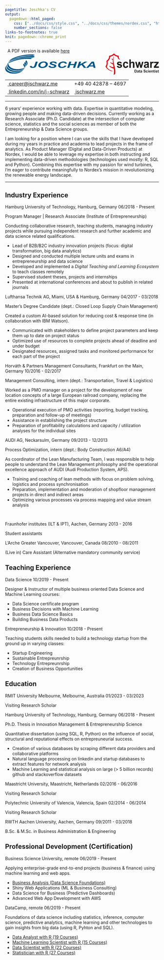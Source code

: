 ```yaml
---
pagetitle: Joschka's CV
output:
  pagedown::html_paged:
    css: ["../docs/css/style.css", "../docs/css/themes/nordex.css", "https://use.fontawesome.com/releases/v6.1.1/css/all.css"]
    number_sections: false
links-to-footnotes: true
knit: pagedown::chrome_print
---
```


<!-- disable phone number linking in Mobile Safari? -->
<meta name="format-detection" content="telephone=no">

<!-- Load CSS & Fonts -->
<!-- see lhi.css -->

<!-- CONTENT -->
<div class="pdf-link"><i class="fas fa-file-pdf fa-fw"></i>&nbsp; A PDF version is available <a href="https://github.com/jwarz/cv/raw/main/pdf/nordex.pdf" download="classic.pdf">here</a></div>
<div class="cv-page-wrapper">
<div class="cv-head-wrapper">
<div class="cv-head-left">
<div class="svg-container-outer">
<svg xmlns="http://www.w3.org/2000/svg" xmlns:xlink="http://www.w3.org/1999/xlink" viewBox="0 0 1111 155.2"><style type="text/css">	.st0{clip-path:url(#SVGID_2_);}	.st1{fill:#005588;}	.st2{clip-path:url(#SVGID_4_);}	.st3{fill:#E30A18;}	.st4{fill:#E30613;}	.st5{fill:#1E1E1C;}</style><g>	<defs>		<rect id="SVGID_1_" x="0.2" y="6.9" width="610.5" height="139.1"/>	</defs>	<clipPath id="SVGID_2_">		<use xlink:href="#SVGID_1_"  style="overflow:visible;"/>	</clipPath>	<g class="st0">		<path class="st1" d="M213.4,13.3l-7.9-0.8v-1.2h1.4v-0.6h-1.4V10l3.6,0.4V10L205,9.6V8.9l7.1,0.8V9.1h0.8V7.9			C149.7,2.5,68.7,20.6,36.3,47.3c-2,1.7-4,3.5-5.8,5.4c-1,1.1-2,2.4-2.9,3.5c1.7-1.1,3.6-2.2,5.4-3.2c3-1.7,6.1-3.4,9.4-5.1			c51.6-25.6,109.5-36,166.8-30v-1.8l-6.3-0.7v-0.8h1.5v-0.6l7.1,0.8v-0.7h0.7v-0.7h0.6V13"/>	</g></g><path class="st1" d="M21.4,66.5l0.4-0.7c0,0.3,0,0.5,0,0.8L21.4,66.5"/><path class="st1" d="M210.4,22.6v-0.8h0.7V20C148.6,15,85.7,28.3,46.2,48.2c-3.2,1.6-6.3,3.3-9.4,5.1c-3.7,2.2-7.2,4.5-10.6,7.1	L25,61.2l-0.3,2.7l2-1.1l3.4-2c4.3-2.4,8.9-4.6,13.6-6.8c3.7-1.7,7.5-3.3,11.3-4.7c44.6-17.8,102.2-26.2,148-19.3v-0.7h0.8v-1.1	l6.5,0.7v-0.7h0.7v-1.3h0.7v-0.7l-3.4-0.3v-0.7h0.6v-0.6h-0.7v-0.7l5.7,0.6v-0.6h0.7V23l-5.7-0.7"/><path class="st1" d="M12.8,79.4c0-0.3,0.3-0.6,0.4-0.8v0.8l0,0"/><path class="st1" d="M61.3,49.8c-4.1,1.6-8.1,3.2-11.9,4.7c-5.1,2.2-9.9,4.4-14.1,6.7c-1.3,0.6-2.5,1.3-3.7,1.9l-6.3,3.5l-0.8,0.5v4	l7.7-3.6l7.7-3.4l4.4-1.8c5.6-2.3,11.2-4.4,17-6.5c4.7-1.6,9.4-3.2,14.4-4.7c37-10.7,75.8-14.3,114.1-10.4v-1.2h0.8v-0.5l-4.7-0.5	v-1.2h0.7v-0.6h2v-1.2h0.8v-0.6l2.9,0.3v-1.3h0.9v-0.5h1.9v0h0.8v-0.5h-2.1v-0.6l5.7,0.6v-0.6h0.8v-0.7c-47.2-5-95,1.3-139.4,18.1"	/><path class="st1" d="M152.4,75.9c0-0.8-0.4-1.6-0.6-2.4c-0.9-3-2.2-5.9-3.9-8.6c-0.9-1.5-2.1-2.9-3.3-4.2l-2.5,3.6l-4.4,6.2l1.3,1.6	l2,2.5c1.2,1.5,2.2,3.1,3.2,4.7c2.2,4.4,3.3,9.2,3.3,14.1c0,0.3,0,0.6,0,0.9c0.4-0.2,0.7-0.4,1.1-0.7c3.8-3.3,5.6-8.4,4.7-13.4	c-0.1-1.4-0.4-2.9-0.7-4.3"/><path class="st1" d="M160.9,66.5c-0.3-2.1-0.8-4.2-1.6-6.2c-1.4-4-3.7-7.6-6.6-10.6l-6.5,9.4v0.3c2,1.9,3.7,4,5.2,6.3	c1.6,2.6,2.8,5.5,3.5,8.6c0,0.8,0.3,1.6,0.4,2.4c0.2,1.4,0.4,2.8,0.4,4.2c0,1.7,0,3.5,0,5.6c1.5-1.5,2.7-3.2,3.6-5.2	c0.6-1.3,1.1-2.7,1.4-4c0.2-0.7,0.3-1.5,0.4-2.3c0.4-2.7,0.4-5.5,0-8.2"/><path class="st1" d="M141,79c-0.8-1.7-1.9-3.3-3.1-4.7c-0.5-0.6-1-1.1-1.6-1.5l-0.9,1.3l-2.8,3.9l-3,4.1c2.6,3.1,4.9,6.6,6.7,10.3	c1.4,2.6,2.4,5.4,3,8.3l5.2-3.5c0.8-0.5,1-1.9,0.8-3.9c-0.5-4.9-2-9.7-4.4-14.1"/><path class="st1" d="M118.6,120.1c-34.5,12.4-69.7,5.5-89.5-9.4c-11.4-8.6-17.8-19.7-16-31.3l0,0C8,88.6,8,99.8,13.2,109	c15.9,26.9,77.8,33.7,113.9,12c5.2-3.3,9.9-7.4,13.9-12.1C134,113.4,126.4,117.1,118.6,120.1"/><g>	<defs>		<rect id="SVGID_3_" x="0.2" y="6.9" width="610.5" height="139.1"/>	</defs>	<clipPath id="SVGID_4_">		<use xlink:href="#SVGID_3_"  style="overflow:visible;"/>	</clipPath>	<g class="st2">		<path class="st1" d="M24.1,80.6c-1.6-4.5-2.4-9.3-2.4-14.1h-0.4c-2.5,4.1-4.1,8.7-4.7,13.4c-1.4,12.9,6.4,23.9,19.1,31.6			c18.8,11.6,49.2,15.8,76.2,8.1c13.7-3.7,26.2-10.9,36.3-20.9C114.5,120.5,38.2,121.4,24.1,80.6"/>		<path class="st1" d="M75.1,137.1c-11.1,0.4-22.2-0.7-33-3.4c-15.4-4.1-28.3-12.1-33.8-25.2C5.8,102.5,4.8,96,5.2,89.6			c-3.1,5.6-4.9,11.8-5.2,18.1c-0.2,8.8,3.7,17.2,10.6,22.7c9.4,7.4,20.7,12.2,32.5,13.8l15.7,1.6c14.4,0.6,28.7-1.4,42.4-6			c11-3.4,20.9-9.8,28.6-18.4C118.9,130.4,97.2,136.5,75.1,137.1"/>	</g></g><path class="st3" d="M788.2,83.6c-0.8-3.3-1.6-6.6-2.3-9.9c-1.3-5.9-2.3-11.8-2.9-17.8c0-1.6,0-3.2-0.2-4.7c0-2.5,0-4.9,0-7.2	c0.1-3.8,0.4-7.6,0.8-11.3c0.6-4.4,1.5-8.2,2.2-11.5l-2.2,1.6c-1.1,3.2-2,6.5-2.7,9.9c-0.6,2.8-1.2,6.1-1.6,9.4	c-3.3-1.4-6.5-3.1-9.4-5.1v4.7c2.8,2.3,5.8,4.4,8.9,6.3c-0.4,5.8-0.4,11.7,0,17.6c0,2,0.3,4,0.5,6c-6.7-1.8-13-4.6-18.8-8.4V68	c6,4.9,12.7,9,19.9,12c0.9,6.7,2.2,13.3,3.2,20c-10.6-1.3-20.7-4.9-29.8-10.6v4.7c9,7.5,19.7,12.9,31.2,15.6	c2.4,15.1,2.2,30.5-0.7,45.5l10.9-6.4c4.2-23.9-1.7-44.9-6.7-65.1"/><path class="st4" d="M776.2,129.1c-14.1-0.3-40.7-14.1-49.8-33.4c0,0-0.7-1.6-1-2.2c0.4-0.5,1.4-1.9,1.4-1.9	c4.6-6.6,7.1-14.5,7.1-22.6c-0.1-3.9-0.7-7.8-1.7-11.6l-0.7-2.7l2.4-1.6c10.8-7.5,17.4-19.8,17.8-33c0,0,0-2.3,0.2-3.2l3.2-0.5	c10.6-1.6,20.5-6.5,28.3-13.9L786,0l2.8,2.7c7.8,7.4,17.6,12.3,28.3,13.9l3.2,0.5c0,0.9,0,3.2,0,3.2c0,14.6,6.5,20.5,9,22.3l-2.3,2	c-8.6-3.2-14.4-11.2-14.6-20.4c-9.5-2.1-18.4-6.4-25.9-12.6l-0.5-0.7l-0.6,0.7c-7.4,6.2-16.2,10.5-25.7,12.6h-0.6v0.6	c-1.3,13.1-7.9,25.2-18.2,33.4l-0.4,0.3V59c0.8,3.4,1.2,6.8,1.3,10.3c0.1,8.6-2.3,17.1-6.8,24.5l-0.3,0.4l0.3,0.4	c-0.7,14.1,30.2,31.8,40.9,32.2L776.2,129.1"/><g>	<path class="st1" d="M221.1,59.4h14.2l-8.9,27.1c-2.4,7.2-5.5,12-9.3,14.6c-3.8,2.5-9.8,3.8-17.8,3.8c-6.8,0-11.8-1-15.2-3		c-3.4-2-5.1-4.7-5.1-8.1c0-0.7,0.1-1.5,0.2-2.4l13.4-0.9c-0.2,0.9-0.3,1.6-0.3,2.2c0,1.4,0.6,2.5,1.9,3.3c1.3,0.7,3.3,1.1,5.9,1.1		c3.7,0,6.3-0.7,7.8-2.1c1.1-1.1,2.5-4,4.1-8.9L221.1,59.4z"/>	<path class="st1" d="M239.7,86.6c0-2.6,0.6-5.4,1.9-8.4c1.6-3.9,4.1-7.3,7.5-10.2c3.4-2.9,7.6-5.2,12.7-6.8		c5.1-1.7,10.9-2.5,17.4-2.5c8.7,0,15.8,1.7,21.1,5.2c5.4,3.4,8.1,8,8.1,13.7c0,4.7-1.7,9.3-5.2,13.7c-3.5,4.4-8.2,7.8-14.2,10.2		c-6,2.4-12.8,3.6-20.4,3.6c-6.6,0-12.1-0.9-16.6-2.8c-4.5-1.9-7.6-4.2-9.5-7S239.7,89.5,239.7,86.6z M254,86.4		c0,3.1,1.5,5.6,4.4,7.7c3,2.1,6.8,3.1,11.6,3.1c3.9,0,7.7-0.8,11.3-2.5c3.6-1.6,6.6-4.1,8.9-7.4c2.4-3.3,3.5-6.6,3.5-9.7		c0-3.5-1.5-6.3-4.5-8.3c-3-2-6.8-3-11.4-3c-7.1,0-12.9,2.1-17.3,6.3S254,81.4,254,86.4z"/>	<path class="st1" d="M314,89.7l13.8-0.5c0.2,2.8,0.9,4.7,2.3,5.6c2.1,1.6,6,2.4,11.7,2.4c4.7,0,8.2-0.5,10.3-1.6		c2.1-1.1,3.2-2.4,3.2-3.9c0-1.3-0.9-2.4-2.6-3.4c-1.2-0.7-4.6-1.8-10-3.3c-5.5-1.5-9.5-2.8-12-3.8c-2.5-1-4.5-2.3-5.9-3.9		c-1.4-1.6-2.2-3.5-2.2-5.6c0-3.8,2.1-6.9,6.4-9.4c4.3-2.5,10.5-3.7,18.7-3.7c8.3,0,14.7,1.2,19.2,3.7c4.5,2.5,7,5.7,7.5,9.8		l-13.9,0.4c-0.4-2.1-1.6-3.8-3.7-4.9c-2.1-1.1-5.2-1.7-9.2-1.7c-4,0-6.9,0.4-8.6,1.3c-1.7,0.9-2.6,2-2.6,3.4c0,1.3,0.8,2.3,2.4,3.2		c1.6,0.9,5.1,2,10.4,3.5c8.1,2.2,13.3,4,15.5,5.4c3.3,2,5,4.6,5,7.8c0,3.9-2.5,7.3-7.4,10.1c-4.9,2.8-11.8,4.2-20.6,4.2		c-6.1,0-11.3-0.6-15.8-1.9c-4.4-1.3-7.6-3.1-9.4-5.4S313.8,92.7,314,89.7z"/>	<path class="st1" d="M428.6,88.1l14.6,1.4c-2.9,5-7.1,8.9-12.8,11.5c-5.7,2.7-12.4,4-20.1,4c-8.6,0-15.4-1.6-20.2-4.9		c-4.9-3.3-7.3-8.1-7.3-14.3c0-5.1,1.6-9.7,4.9-14s7.8-7.4,13.5-9.7c5.8-2.2,12.1-3.4,18.9-3.4c7.6,0,13.8,1.3,18.5,3.9		c4.7,2.6,7.5,6.1,8.3,10.6L433,74c-0.8-2.6-2.3-4.5-4.5-5.7c-2.2-1.2-5.1-1.8-8.8-1.8c-4,0-7.8,0.8-11.2,2.3		c-3.5,1.5-6.3,4-8.3,7.2c-2.1,3.3-3.1,6.6-3.1,9.8c0,3.6,1.4,6.3,4.1,8.3c2.7,2,6.1,2.9,10.1,2.9c3.8,0,7.2-0.8,10.3-2.3		C424.7,93.4,427,91.1,428.6,88.1z"/>	<path class="st1" d="M497.3,84.2H470l-6.6,20h-14.5l14.8-44.7h14.5l-5.7,17.3h27.3l5.7-17.3h14.5l-14.7,44.7h-14.5L497.3,84.2z"/>	<path class="st1" d="M519.6,104.2l14.7-44.7h14.5l-6.3,19l32.6-19h19.4L563,77l23.2,27.2h-16.4l-17.4-21.3l-13.7,7.6l-4.5,13.7		H519.6z"/>	<path class="st1" d="M637.1,94.3h-28l-8.5,9.9h-14.9l39.9-44.7h16.1l11.5,44.7h-13.8L637.1,94.3z M635.4,86.8l-4.1-18l-17,18H635.4		z"/></g><g>	<g>		<path class="st5" d="M807.2,91.5l10.7-1.8c0.5,2.2,1.4,4,2.8,5.1s3.3,1.7,5.9,1.7c2.8,0,4.8-0.5,6.2-1.6c0.9-0.8,1.4-1.8,1.4-3.1			c0-0.9-0.3-1.6-0.8-2.2c-0.5-0.5-1.7-1.1-3.6-1.5c-8.6-2.1-14.1-3.9-16.4-5.6c-3.2-2.4-4.8-5.6-4.8-9.8c0-3.8,1.4-7,4.1-9.5			c2.8-2.6,7-3.9,12.8-3.9c5.5,0,9.6,1,12.3,2.9c2.7,1.9,4.5,4.8,5.6,8.6l-10.1,2c-0.4-1.7-1.3-3-2.5-3.9c-1.2-0.9-2.9-1.4-5.2-1.4			c-2.8,0-4.8,0.4-6,1.3c-0.8,0.6-1.2,1.4-1.2,2.3c0,0.8,0.4,1.5,1.1,2.1c1,0.8,4.3,1.8,10,3.2c5.7,1.4,9.7,3.1,11.9,5.1			c2.2,2.1,3.3,4.9,3.3,8.6c0,4-1.5,7.4-4.6,10.3c-3.1,2.9-7.7,4.3-13.7,4.3c-5.5,0-9.9-1.2-13.1-3.6			C810.2,98.9,808.1,95.6,807.2,91.5z"/>		<path class="st5" d="M889.4,73.2l-10.5,2.1c-0.4-2.3-1.2-4-2.4-5.1c-1.3-1.1-2.9-1.7-4.9-1.7c-2.7,0-4.8,1-6.4,3			c-1.6,2-2.4,5.3-2.4,10c0,5.2,0.8,8.8,2.4,11c1.6,2.1,3.8,3.2,6.5,3.2c2,0,3.7-0.6,5-1.9c1.3-1.2,2.2-3.4,2.7-6.4l10.5,1.9			c-1.1,5.2-3.2,9.1-6.3,11.8c-3.1,2.7-7.2,4-12.4,4c-5.9,0-10.6-2-14.1-6c-3.5-4-5.3-9.6-5.3-16.7c0-7.2,1.8-12.8,5.3-16.8			c3.5-4,8.3-6,14.3-6c4.9,0,8.8,1.1,11.7,3.4C886.1,65.1,888.2,68.6,889.4,73.2z"/>		<path class="st5" d="M908.2,43.7v22.1c3.4-4.4,7.6-6.5,12.4-6.5c2.5,0,4.7,0.5,6.7,1.5c2,1,3.5,2.2,4.5,3.8c1,1.5,1.7,3.2,2.1,5.1			c0.4,1.9,0.6,4.8,0.6,8.7V104h-10.7v-23c0-4.6-0.2-7.5-0.6-8.7c-0.4-1.2-1.1-2.2-2.1-2.9c-1-0.7-2.3-1.1-3.9-1.1			c-1.8,0-3.4,0.5-4.8,1.4c-1.4,0.9-2.4,2.3-3.1,4.2c-0.6,1.9-1,4.6-1,8.3V104h-10.7V43.7H908.2z"/>		<path class="st5" d="M952.6,104l-12.8-43.6h10.4l7.6,28.6l7-28.6H975l6.7,28.6l7.7-28.6h10.5L987,104h-10.3l-7-28.1L963,104H952.6			z"/>		<path class="st5" d="M1013.6,73.6l-9.7-1.9c1.1-4.2,3-7.3,5.6-9.4c2.7-2,6.6-3,11.9-3c4.8,0,8.3,0.6,10.6,1.8			c2.3,1.2,4,2.8,4.9,4.6c1,1.9,1.4,5.3,1.4,10.3l-0.1,13.5c0,3.8,0.2,6.7,0.5,8.5c0.3,1.8,1,3.8,1.9,5.9h-10.6			c-0.3-0.8-0.6-1.9-1-3.4c-0.2-0.7-0.3-1.1-0.4-1.4c-1.8,1.9-3.8,3.4-5.9,4.3c-2.1,1-4.3,1.4-6.6,1.4c-4.2,0-7.4-1.2-9.8-3.7			c-2.4-2.4-3.6-5.5-3.6-9.2c0-2.5,0.5-4.7,1.6-6.6c1.1-1.9,2.6-3.4,4.6-4.4c2-1,4.8-1.9,8.5-2.7c5-1,8.4-2,10.4-2.8v-1.2			c0-2.2-0.5-3.8-1.5-4.7c-1-0.9-2.9-1.4-5.7-1.4c-1.9,0-3.4,0.4-4.4,1.2C1015.1,70.2,1014.3,71.6,1013.6,73.6z M1027.9,83			c-1.4,0.5-3.5,1.1-6.5,1.8c-3,0.7-4.9,1.4-5.8,2c-1.4,1.1-2.1,2.4-2.1,4.1c0,1.6,0.6,3,1.7,4.2c1.1,1.2,2.5,1.8,4.3,1.8			c1.9,0,3.8-0.7,5.5-2.1c1.3-1,2.1-2.3,2.5-3.8c0.3-1,0.4-2.9,0.4-5.6V83z"/>		<path class="st5" d="M1059.2,104h-10.7V60.3h9.9v6.2c1.7-2.9,3.2-4.9,4.6-5.8c1.4-0.9,2.9-1.4,4.6-1.4c2.4,0,4.8,0.7,7,2.2			l-3.3,10.1c-1.8-1.3-3.5-1.9-5-1.9c-1.5,0-2.8,0.4-3.8,1.3c-1,0.9-1.9,2.5-2.5,4.8c-0.6,2.3-0.9,7.2-0.9,14.6V104z"/>		<path class="st5" d="M1074.9,104v-9l15.1-18.8c2.5-3.1,4.3-5.2,5.5-6.5c-1.2,0.1-2.9,0.1-4.9,0.2l-14.3,0.1v-9.6h33.4v8.2			l-15.4,19.2l-5.4,6.4c3-0.2,4.8-0.3,5.5-0.3h16.5V104H1074.9z"/>	</g></g><g>	<path class="st5" d="M935.3,117.8h7.1c1.6,0,2.8,0.1,3.7,0.4c1.1,0.3,2.1,1,2.9,1.9c0.8,0.9,1.4,2,1.8,3.3c0.4,1.3,0.6,2.9,0.6,4.7		c0,1.7-0.2,3.1-0.6,4.3c-0.5,1.5-1.2,2.6-2.1,3.5c-0.7,0.7-1.6,1.2-2.7,1.6c-0.9,0.3-2,0.4-3.4,0.4h-7.3V117.8z M939.2,121.2v13.3		h2.9c1.1,0,1.9-0.1,2.3-0.2c0.6-0.2,1.2-0.4,1.6-0.8c0.4-0.4,0.8-1,1-1.9c0.3-0.9,0.4-2.1,0.4-3.7s-0.1-2.7-0.4-3.6		c-0.3-0.8-0.6-1.5-1.1-1.9c-0.5-0.5-1.1-0.8-1.8-0.9c-0.5-0.1-1.6-0.2-3.2-0.2H939.2z"/>	<path class="st5" d="M957.5,127.8l-3.3-0.6c0.4-1.4,1-2.4,1.9-3.1c0.9-0.7,2.3-1,4.1-1c1.6,0,2.9,0.2,3.7,0.6		c0.8,0.4,1.4,0.9,1.7,1.5c0.3,0.6,0.5,1.8,0.5,3.4l0,4.5c0,1.3,0.1,2.2,0.2,2.8c0.1,0.6,0.3,1.3,0.7,2h-3.6		c-0.1-0.3-0.2-0.6-0.4-1.1c-0.1-0.2-0.1-0.4-0.1-0.5c-0.6,0.6-1.3,1.1-2,1.4c-0.7,0.3-1.5,0.5-2.3,0.5c-1.4,0-2.6-0.4-3.4-1.2		s-1.2-1.8-1.2-3.1c0-0.8,0.2-1.6,0.6-2.2c0.4-0.6,0.9-1.1,1.6-1.5c0.7-0.3,1.7-0.6,2.9-0.9c1.7-0.3,2.9-0.7,3.6-0.9V128		c0-0.7-0.2-1.3-0.5-1.6c-0.3-0.3-1-0.5-2-0.5c-0.7,0-1.2,0.1-1.5,0.4S957.7,127.1,957.5,127.8z M962.4,130.9		c-0.5,0.2-1.2,0.4-2.2,0.6c-1,0.2-1.7,0.5-2,0.7c-0.5,0.4-0.7,0.8-0.7,1.4c0,0.5,0.2,1,0.6,1.4c0.4,0.4,0.9,0.6,1.5,0.6		c0.7,0,1.3-0.2,1.9-0.7c0.4-0.3,0.7-0.8,0.9-1.3c0.1-0.3,0.1-1,0.1-1.9V130.9z"/>	<path class="st5" d="M976,123.3v3.1h-2.5v5.9c0,1.2,0,1.9,0.1,2.1s0.2,0.4,0.3,0.5c0.2,0.1,0.4,0.2,0.6,0.2c0.3,0,0.8-0.1,1.5-0.4		l0.3,3c-0.9,0.4-1.8,0.6-2.9,0.6c-0.7,0-1.3-0.1-1.8-0.3s-0.9-0.5-1.2-0.9c-0.2-0.4-0.4-0.9-0.5-1.5c-0.1-0.4-0.1-1.4-0.1-2.7v-6.3		h-1.7v-3.1h1.7v-2.9l3.7-2.2v5.1H976z"/>	<path class="st5" d="M981.3,127.8l-3.3-0.6c0.4-1.4,1-2.4,1.9-3.1c0.9-0.7,2.3-1,4.1-1c1.6,0,2.9,0.2,3.7,0.6		c0.8,0.4,1.4,0.9,1.7,1.5c0.3,0.6,0.5,1.8,0.5,3.4l0,4.5c0,1.3,0.1,2.2,0.2,2.8c0.1,0.6,0.3,1.3,0.7,2H987		c-0.1-0.3-0.2-0.6-0.4-1.1c-0.1-0.2-0.1-0.4-0.1-0.5c-0.6,0.6-1.3,1.1-2,1.4c-0.7,0.3-1.5,0.5-2.3,0.5c-1.4,0-2.6-0.4-3.4-1.2		s-1.2-1.8-1.2-3.1c0-0.8,0.2-1.6,0.6-2.2c0.4-0.6,0.9-1.1,1.6-1.5c0.7-0.3,1.7-0.6,2.9-0.9c1.7-0.3,2.9-0.7,3.6-0.9V128		c0-0.7-0.2-1.3-0.5-1.6c-0.3-0.3-1-0.5-2-0.5c-0.7,0-1.2,0.1-1.5,0.4S981.6,127.1,981.3,127.8z M986.3,130.9		c-0.5,0.2-1.2,0.4-2.2,0.6c-1,0.2-1.7,0.5-2,0.7c-0.5,0.4-0.7,0.8-0.7,1.4c0,0.5,0.2,1,0.6,1.4c0.4,0.4,0.9,0.6,1.5,0.6		c0.7,0,1.3-0.2,1.9-0.7c0.4-0.3,0.7-0.8,0.9-1.3c0.1-0.3,0.1-1,0.1-1.9V130.9z"/>	<path class="st5" d="M1000,131.3l3.8-0.4c0.2,1.3,0.7,2.3,1.4,2.9c0.7,0.6,1.6,0.9,2.8,0.9c1.2,0,2.2-0.3,2.8-0.8s1-1.2,1-1.9		c0-0.5-0.1-0.9-0.4-1.2s-0.7-0.6-1.4-0.9c-0.5-0.2-1.5-0.5-3.1-0.9c-2.1-0.5-3.5-1.2-4.4-2c-1.2-1.1-1.8-2.5-1.8-4		c0-1,0.3-2,0.8-2.9c0.6-0.9,1.4-1.6,2.4-2s2.3-0.7,3.8-0.7c2.4,0,4.2,0.6,5.4,1.7c1.2,1.1,1.9,2.6,1.9,4.4l-3.9,0.2		c-0.2-1-0.5-1.8-1.1-2.2c-0.5-0.5-1.4-0.7-2.5-0.7c-1.1,0-2,0.2-2.6,0.7c-0.4,0.3-0.6,0.7-0.6,1.2c0,0.5,0.2,0.9,0.6,1.2		c0.5,0.4,1.7,0.9,3.6,1.3c1.9,0.5,3.3,0.9,4.2,1.4c0.9,0.5,1.6,1.2,2.1,2s0.8,1.9,0.8,3.2c0,1.2-0.3,2.2-0.9,3.2		c-0.6,1-1.5,1.8-2.6,2.2c-1.1,0.5-2.5,0.7-4.2,0.7c-2.4,0-4.3-0.6-5.6-1.8S1000.3,133.6,1000,131.3z"/>	<path class="st5" d="M1031,127.6l-3.6,0.7c-0.1-0.8-0.4-1.3-0.8-1.7s-1-0.6-1.7-0.6c-0.9,0-1.6,0.3-2.2,1c-0.5,0.7-0.8,1.8-0.8,3.3		c0,1.7,0.3,2.9,0.8,3.7c0.6,0.7,1.3,1.1,2.2,1.1c0.7,0,1.3-0.2,1.7-0.6c0.4-0.4,0.8-1.1,0.9-2.1l3.6,0.6c-0.4,1.7-1.1,3-2.2,3.9		c-1.1,0.9-2.5,1.3-4.3,1.3c-2,0-3.7-0.7-4.9-2s-1.8-3.2-1.8-5.6c0-2.4,0.6-4.3,1.8-5.6c1.2-1.3,2.9-2,4.9-2c1.7,0,3,0.4,4,1.1		S1030.6,126.1,1031,127.6z"/>	<path class="st5" d="M1033.8,121.3v-3.6h3.7v3.6H1033.8z M1033.8,137.9v-14.6h3.7v14.6H1033.8z"/>	<path class="st5" d="M1049.4,133.2l3.7,0.6c-0.5,1.4-1.2,2.5-2.2,3.2c-1,0.7-2.3,1.1-3.8,1.1c-2.4,0-4.2-0.8-5.4-2.5		c-0.9-1.3-1.4-3-1.4-5c0-2.4,0.6-4.3,1.8-5.7c1.2-1.4,2.7-2,4.6-2c2.1,0,3.7,0.7,4.9,2.1c1.2,1.4,1.8,3.6,1.7,6.6h-9.2		c0,1.1,0.3,2,0.9,2.7s1.3,1,2.1,1c0.6,0,1.1-0.2,1.5-0.5S1049.2,134,1049.4,133.2z M1049.6,129.3c0-1.1-0.3-2-0.8-2.5		s-1.2-0.9-1.9-0.9c-0.8,0-1.5,0.3-2,0.9c-0.5,0.6-0.8,1.4-0.8,2.5H1049.6z"/>	<path class="st5" d="M1068.9,137.9h-3.7v-7.4c0-1.6-0.1-2.6-0.2-3s-0.4-0.8-0.8-1.1c-0.4-0.3-0.8-0.4-1.3-0.4		c-0.6,0-1.2,0.2-1.7,0.5s-0.9,0.8-1,1.5c-0.2,0.6-0.3,1.7-0.3,3.3v6.6h-3.7v-14.6h3.4v2.1c1.2-1.6,2.7-2.5,4.6-2.5		c0.8,0,1.6,0.2,2.2,0.5s1.2,0.7,1.5,1.2c0.3,0.5,0.6,1,0.7,1.6c0.1,0.6,0.2,1.5,0.2,2.6V137.9z"/>	<path class="st5" d="M1079,123.3v3.1h-2.5v5.9c0,1.2,0,1.9,0.1,2.1s0.2,0.4,0.3,0.5c0.2,0.1,0.4,0.2,0.6,0.2c0.3,0,0.8-0.1,1.5-0.4		l0.3,3c-0.9,0.4-1.8,0.6-2.9,0.6c-0.7,0-1.3-0.1-1.8-0.3s-0.9-0.5-1.2-0.9c-0.2-0.4-0.4-0.9-0.5-1.5c-0.1-0.4-0.1-1.4-0.1-2.7v-6.3		h-1.7v-3.1h1.7v-2.9l3.7-2.2v5.1H1079z"/>	<path class="st5" d="M1081.6,121.3v-3.6h3.7v3.6H1081.6z M1081.6,137.9v-14.6h3.7v14.6H1081.6z"/>	<path class="st5" d="M1087.7,133.7l3.7-0.6c0.2,0.7,0.5,1.3,1,1.7c0.5,0.4,1.2,0.6,2,0.6c1,0,1.7-0.2,2.2-0.5		c0.3-0.3,0.5-0.6,0.5-1c0-0.3-0.1-0.5-0.3-0.7c-0.2-0.2-0.6-0.4-1.2-0.5c-3-0.7-4.9-1.3-5.7-1.9c-1.1-0.8-1.7-1.9-1.7-3.3		c0-1.3,0.5-2.3,1.4-3.2c1-0.9,2.4-1.3,4.4-1.3c1.9,0,3.3,0.3,4.2,1c0.9,0.6,1.6,1.6,1.9,2.9l-3.5,0.7c-0.1-0.6-0.4-1-0.8-1.3		c-0.4-0.3-1-0.5-1.8-0.5c-1,0-1.7,0.1-2.1,0.4c-0.3,0.2-0.4,0.5-0.4,0.8c0,0.3,0.1,0.5,0.4,0.7c0.3,0.3,1.5,0.6,3.4,1.1		c2,0.5,3.3,1,4.1,1.7c0.8,0.7,1.2,1.6,1.2,2.9c0,1.3-0.5,2.5-1.6,3.4c-1.1,1-2.6,1.4-4.7,1.4c-1.9,0-3.4-0.4-4.5-1.2		C1088.8,136.2,1088.1,135.1,1087.7,133.7z"/>	<path class="st5" d="M1110.4,123.3v3.1h-2.5v5.9c0,1.2,0,1.9,0.1,2.1s0.2,0.4,0.3,0.5c0.2,0.1,0.4,0.2,0.6,0.2		c0.3,0,0.8-0.1,1.5-0.4l0.3,3c-0.9,0.4-1.8,0.6-2.9,0.6c-0.7,0-1.3-0.1-1.8-0.3s-0.9-0.5-1.2-0.9c-0.2-0.4-0.4-0.9-0.5-1.5		c-0.1-0.4-0.1-1.4-0.1-2.7v-6.3h-1.7v-3.1h1.7v-2.9l3.7-2.2v5.1H1110.4z"/></g>
</svg>
</div>
<table class="cv-contact-table">
<tr>
<td><i class="fa fa-envelope fa-fw"></i><a class="no-hyper" href="mailto:career@jschwarz.me">&nbsp;career@jschwarz.me</a></td>
<td><i class="fa fa-phone fa-fw"></i> +49 40 42878 – 4697</td>
</tr>
<tr>
<td><i class="fa-brands fa-linkedin fa-fw"></i><a class="no-hyper" target="_blank" href="https://linkedin.com/in/j-schwarz">&nbsp;linkedin.com/in/j-schwarz</a></td>
<td><i class="fa-solid fa-globe fa-fw"></i><a class="no-hyper" target="_blank" href="https://jschwarz.me">&nbsp;jschwarz.me</a></td>
</tr>
</table>
</div>
<div class="cv-head-right2"></div>
</div>
<hr>
<p>
6 years' experience working with data. Expertise in quantitative modeling, growing people and making data-driven decisions. Currently working as a <span class="cv-entry-employer">Research Associate (Ph.D. Candidate)</span> at the intersection of computer science, statistics and the social sciences as member of both the <span class="cv-entry-employer">Entrepreneurship & Data Science</span> groups.</p>
<p>I am looking for a position where I can use the skills that I have developed during my years in practice and academia to lead projects in the frame of analytics. As <span class="cv-entry-employer">Product Manager (Digital and Data-Driven Products)</span> at Nordex, I would be able to leverage my expertise in both instructing and implementing data-driven methodologies (technologies used mostly: <span class="cv-entry-employer">R, SQL and Python</span>). Combining this expertise with my passion for wind turbines, I'm eager to contribute meaningfully to Nordex's mission in revolutionizing the renewable energy landscape.</p>
<hr>
<!-- Chapter: PROFESSIONAL EXPERIENCE -->
<h2 class="h-first">
<span class="fa-stack fa-2x small">
<i class="fa fa-suitcase fa-stack-1x" style="--fa-stack-z-index: 2;"></i>
<i class="fa-solid fa-square fa-stack-2x" style="--fa-stack-z-index: 1;"></i>
</span>
<span>Industry Experience</span>
</h2>
<!-- Exp 1: TUHH -->
<div class="cv-entry-main">
<p class="cv-entry-top-line">
<span class="cv-entry-employer">Hamburg University of Technology, </span>
<span class="cv-entry-location">Hamburg, Germany</span>
<span class="cv-entry-date">06/2018 - Present</span>
</p>
<p class="cv-entry-job-title">
Program Manager | Research Associate (Institute of Entrepreneurship)
</p>
<p class="cv-entry-desc">Conducting collaborative research, teaching students, managing industry projects while pursuing independent research and further academic and data science related qualifications.</p>
<ul>
<li>Lead of B2B/B2C industry innovation projects (focus: digital transformation, big data analytics)</li>
<li>Designed and conducted multiple lecture units and exams in entrepreneurship and data science</li>
<li>Developed and implemented a <i>Digital Teaching and Learning Ecosystem</i> to teach classes remotely</li>
<li>Supervised student theses, projects and internships</li>
<li>Presented at international conferences and about to publish in related journals</li>
</ul>
</div>
<!-- Exp 2: Lufthansa -->
<div class="cv-entry-main">
<p class="cv-entry-top-line">
<span class="cv-entry-employer">Lufthansa Technik AG, </span>
<span class="cv-entry-location">Miami, USA & Hamburg, Germany</span>
<span class="cv-entry-date">04/2017 - 03/2018</span>
</p>
<p class="cv-entry-job-title">
Master’s Degree Candidate (dept.: Closed Loop Supply Chain Management)
</p>
<p class="cv-entry-desc">Created a custom AI-based solution for reducing cost & response time (in collaboration with IBM Watson).</p>
<ul>
<li>Communicated with stakeholders to define project parameters and keep them up to date on project status</li>
<li>Optimized use of resources to complete projects ahead of deadline and under budget</li>
<li>Designated resources, assigned tasks and monitored performance for each part of the project</li>
</ul>
</div>
<!-- Exp 3: Horvath -->
<div class="cv-entry-main">
<p class="cv-entry-top-line">
<span class="cv-entry-employer">Horváth & Partners Management Consultants, </span>
<span class="cv-entry-location">Frankfurt on the Main, Germany</span>
<span class="cv-entry-date">10/2016 - 02/2017</span>
</p>
<p class="cv-entry-job-title">
Management Consulting, intern (dept.: Transportation, Travel & Logistics)
</p>
<p class="cv-entry-desc">Worked as a PMO manager on a project for the development of new location concepts of a large European railroad company, replacing the entire existing infrastructure of this major corporate.</p>
<ul>
<li>Operational execution of PMO activities (reporting, budget tracking, preparation and follow-up of meetings)</li>
<li>Assistance in establishing the project structure</li>
<li>Preparation of profitability calculations and capacity / utilization analyses for the individual sites</li>
</ul>
</div>
<!-- Exp 4: AUDI -->
<div class="cv-entry-main">
<p class="cv-entry-top-line">
<span class="cv-entry-employer">AUDI AG, </span>
<span class="cv-entry-location">Neckarsulm, Germany</span>
<span class="cv-entry-date">09/2013 - 12/2013</span>
</p>
<p class="cv-entry-job-title">
Process Optimization, intern (dept.: Body Construction A6/A4)
</p>
<p class="cv-entry-desc">As coordinator of the Lean Manufacturing Team, I was responsible to help people to understand the Lean Management philosophy and the operational excellence approach of AUDI (Audi Production System, APS).</p>
<p>
<ul>
<li>Training and coaching of lean methods with focus on problem solving, logistics and process synchronisation</li>
<li>Preparation, implementation and moderation of shopfloor management projects in direct and indirect areas</li>
<li>Optimizing various processes via process mapping and value stream analysis</li>
</ul>
</p>
</div>
<br class="pageBreak">
<!-- Exp 5: IPT / ILT -->
<div class="cv-entry-main">
<p class="cv-entry-top-line">
<span class="cv-entry-employer">Fraunhofer institutes (ILT & IPT), </span>
<span class="cv-entry-location">Aachen, Germany</span>
<span class="cv-entry-date">2013 - 2016</span>
</p>
<p class="cv-entry-job-title">
Student assistants
</p>
</div>
<!-- Exp 6: L'Arche -->
<div class="cv-entry-main">
<p class="cv-entry-top-line">
<span class="cv-entry-employer">L'Arche Greater Vancouver, </span>
<span class="cv-entry-location">Vancouver, Canada</span>
<span class="cv-entry-date">08/2010 - 08/2011</span>
</p>
<p class="cv-entry-job-title">
(Live in) Care Assistant (Alternative mandatory community service)
</p>
</div>
<!-- Chapter: TEACHING -->
<h2>
<span class="fa-stack fa-2x small">
<i class="fa fa-chalkboard-teacher fa-stack-1x" style="--fa-stack-z-index: 2;"></i>
<i class="fa-solid fa-square fa-stack-2x" style="--fa-stack-z-index: 1;"></i>
</span>
<span>Teaching Experience</span>
</h2>
<!-- Exp 1 -->
<div class="cv-entry-main">
<p class="cv-entry-top-line">
<span class="cv-entry-employer">Data Science</span>
<!-- <span>Hamburg, Germany</span> -->
<span class="cv-entry-date">10/2019 - Present</span>
</p>
<p class="cv-entry-desc">Designer & Instructor of multiple business oriented Data Science and Machine Learning courses:</p>
<ul class="two-col no-bottom">
<li>Data Science certificate program</li>
<li>Business Decisions with Machine Learning</li>
<li>Business Data Science Basics</li>
<li>Building Business Data Products</li>
</ul>
</div>
<!-- Exp 1 -->
<div class="cv-entry-main">
<p class="cv-entry-top-line">
<span class="cv-entry-employer">Entrepreneurship & Innovation</span>
<!-- <span>Hamburg, Germany</span> -->
<span class="cv-entry-date">10/2018 - Present</span>
</p>
<p class="cv-entry-desc">Teaching students skills needed to build a technology startup from the ground up in varying classes:</p>
<ul class="two-col no-bottom">
<li>Startup Engineering</li>
<li>Sustainable Entrepreunrship</li>
<li>Technology Entrepreunrship</li>
<li>Creation of Business Opportunities</li>
</ul>
</div>
<!-- Chapter: EDUCATION -->
<h2>
<span class="fa-stack fa-2x small">
<i class="fa fa-graduation-cap fa-stack-1x" style="--fa-stack-z-index: 2;"></i>
<i class="fa-solid fa-square fa-stack-2x" style="--fa-stack-z-index: 1;"></i>
</span>
<span>Education</span>
</h2>
<!-- Exp 0 -->
<div class="cv-entry-main">
<p class="cv-entry-top-line">
<span class="cv-entry-employer">RMIT University Melbourne, </span>
<span class="cv-entry-location">Melbourne, Australia</span>
<span class="cv-entry-date">01/2023 - 03/2023</span>
</p>
<p class="cv-entry-job-title">
Visiting Research Scholar
</p>
</div>
<!-- Exp 1 -->
<div class="cv-entry-main">
<p class="cv-entry-top-line">
<span class="cv-entry-employer">Hamburg University of Technology, </span>
<span class="cv-entry-location">Hamburg, Germany</span>
<span class="cv-entry-date">06/2018 - Present</span>
</p>
<p class="cv-entry-job-title">
Ph.D. Thesis in Innovation Management & Entrepreneurship Science
</p>
<p class="cv-entry-desc">Quantitative dissertation (using SQL, R, Python) on the influence of social, structural and reputational effects on entrepreuneurial success.</p>
<ul>
<li>Creation of various databases by scraping different data providers and collaborative platforms</li>
<li>Natural language processing on linkedin and startup databases to extract features for network analysis</li>
<li>Machine Learning and statistical analysis on large (> 5 billion records) github and stackoverflow datasets</li>
</ul>
</div>
<!-- Exp 2 -->
<div class="cv-entry-main">
<p class="cv-entry-top-line">
<span class="cv-entry-employer">Maastricht University, </span>
<span class="cv-entry-location">Maastricht, Netherlands</span>
<span class="cv-entry-date">02/2016 - 06/2016</span>
</p>
<p class="cv-entry-job-title">
Visiting Research Scholar
</p>
</div>
<!-- Exp 3 -->
<div class="cv-entry-main">
<p class="cv-entry-top-line">
<span class="cv-entry-employer">Polytechnic University of Valencia, </span>
<span class="cv-entry-location">Valencia, Spain</span>
<span class="cv-entry-date">02/2014 - 06/2014</span>
</p>
<p class="cv-entry-job-title">
Visiting Research Scholar
</p>
</div>
<!-- Exp 4 -->
<div class="cv-entry-main">
<p class="cv-entry-top-line">
<span class="cv-entry-employer">RWTH Aachen University, </span>
<span class="cv-entry-location">Aachen, Germany</span>
<span class="cv-entry-date">09/2011 - 03/2018</span>
</p>
<p class="cv-entry-job-title">
B.Sc. & M.Sc. in Business Administration & Engineering
</p>
</div>
<!-- Chapter: PROF DEV -->
<h2>
<span class="fa-stack fa-2x small">
<i class="fa fa-book fa-stack-1x" style="--fa-stack-z-index: 2;"></i>
<i class="fa-solid fa-square fa-stack-2x" style="--fa-stack-z-index: 1;"></i>
</span>
<span>Professional Development (Certification)</span>
</h2>
<!-- Exp 1: BUSINESS SCIENCE UNIVERSITY -->
<div class="cv-entry-main">
<p class="cv-entry-top-line">
<span class="cv-entry-employer">Business Science University, </span>
<span>remote</span>
<span class="cv-entry-date">06/2019 - Present</span>
</p>
<p class="cv-entry-desc">Applying enterprise-grade end-to-end projects (business & finance) using machine learning and web apps.</p>
<ul class="two-col">
<li><a class="no-hyper" target="_blank" href="https://www.dropbox.com/s/nlskcws7fsvcsaq/certificate-of-completion-for-ds4b-101-r-business-analysis-with-r.pdf">Business Analysis (Data Science Foundations)</a></li>
<li>Shiny Web Applications (ML & Business Consulting)</li>
<li>Data Science for Business (Predictive Dashboards)</li>
<li>Advanced Web App Development with AWS</li>
</ul>
</div>
<!-- Exp 2: DATACAMP -->
<div class="cv-entry-main">
<p class="cv-entry-top-line">
<span class="cv-entry-employer">DataCamp, </span>
<span>remote</span>
<span class="cv-entry-date">06/2019 - Present</span>
</p>
<p class="cv-entry-desc">Foundations of data science including statistics, inference, computer science, predictive analytics, machine learning and other technologies to gain insights from big data (using R, Pyhton and SQL).</p>
<ul class="two-col">
<li><a class="no-hyper" target="_blank" href="https://www.datacamp.com/statement-of-accomplishment/track/34d209775a4c2da4dc9785417d18a38ecae0dee0">Data Analyst with R (19 Courses)</a></li>
<li><a class="no-hyper" target="_blank" href="https://www.datacamp.com/statement-of-accomplishment/track/d76aee0c9ae23f645d110c7cc84f29ab56e98ffc">Machine Learning Scientist with R (15 Courses)</a></li>
<li><a class="no-hyper" target="_blank" href="https://www.datacamp.com/statement-of-accomplishment/track/0abda65dd30dc07e9042a833613f24e2d922c47c">Data Scientist with R (22 Courses)</a></li>
<li><a class="no-hyper" target="_blank" href="">Statistician with R (27 Courses)</li>
</ul>
</div>
</div>